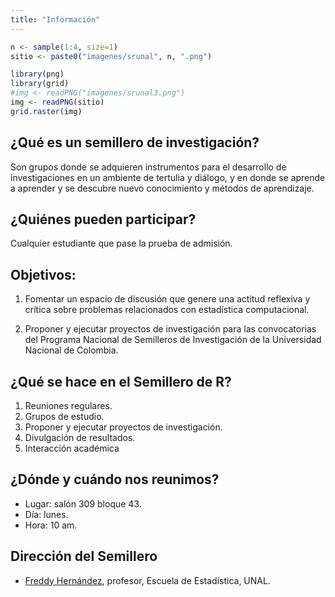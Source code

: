 ```yaml
---
title: "Información"
---
```


```r
n <- sample(1:4, size=1)
sitio <- paste0("imagenes/srunal", n, ".png")

library(png)
library(grid)
#img <- readPNG("imagenes/srunal3.png")
img <- readPNG(sitio)
grid.raster(img)
```

## ¿Qué es un semillero de investigación?

Son grupos donde se adquieren instrumentos para el desarrollo de investigaciones en un ambiente de tertulia y diálogo, y en donde se aprende a aprender y se descubre nuevo conocimiento y métodos de aprendizaje.

## ¿Quiénes pueden participar?

Cualquier estudiante que pase la prueba de admisión.

## Objetivos:

1. Fomentar un espacio de discusión que genere una actitud reflexiva y crítica sobre problemas relacionados con estadística computacional.

2. Proponer y ejecutar proyectos de investigación para las convocatorias del Programa Nacional de Semilleros de Investigación de la Universidad Nacional de Colombia.

## ¿Qué se hace en el Semillero de R?

1. Reuniones regulares.
2. Grupos de estudio.
3. Proponer y ejecutar proyectos de investigación.
4. Divulgación de resultados.
5. Interacción académica

## ¿Dónde y cuándo nos reunimos?

- Lugar: salón 309 bloque 43.
- Día: lunes.
- Hora: 10 am.

## Dirección del Semillero

- [Freddy Hernández](https://fhernanb.github.io), profesor, Escuela de Estadística, UNAL.


